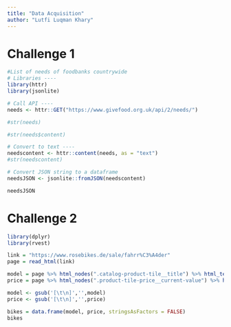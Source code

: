 ```yaml
---
title: "Data Acquisition"
author: "Lutfi Luqman Khary"
---
```


# Challenge 1
```r
#List of needs of foodbanks countrywide
# Libraries ----
library(httr)
library(jsonlite)

# Call API ----
needs <- httr::GET("https://www.givefood.org.uk/api/2/needs/")

#str(needs)

#str(needs$content)

# Convert to text ----
needscontent <- httr::content(needs, as = "text")
#str(needscontent)

# Convert JSON string to a dataframe
needsJSON <- jsonlite::fromJSON(needscontent)

needsJSON
```

# Challenge 2
```r
library(dplyr)
library(rvest)

link = "https://www.rosebikes.de/sale/fahrr%C3%A4der"
page = read_html(link)

model = page %>% html_nodes(".catalog-product-tile__title") %>% html_text()
price = page %>% html_nodes(".product-tile-price__current-value") %>% html_text()

model <- gsub('[\t\n]','',model)
price <- gsub('[\t\n]','',price)

bikes = data.frame(model, price, stringsAsFactors = FALSE)
bikes
```